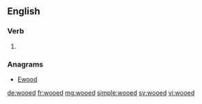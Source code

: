 ==English==

===Verb===
{{head|en|verb form}}

# {{en-past of|woo}}

===Anagrams===
* [[Ewood#English|Ewood]]

[[de:wooed]]
[[fr:wooed]]
[[mg:wooed]]
[[simple:wooed]]
[[sv:wooed]]
[[vi:wooed]]